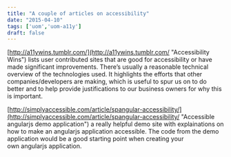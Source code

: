 ```yaml
---
title: "A couple of articles on accessibility"
date: "2015-04-10"
tags: ['uom','uom-a11y']
draft: false
---
```


[http://a11ywins.tumblr.com/](http://a11ywins.tumblr.com/ "Accessibility Wins") lists user contributed sites that are good for accessibility or have made significant improvements. There’s usually a reasonable technical overview of the technologies used. It highlights the efforts that other companies/developers are making, which is useful to spur us on to do better and to help provide justifications to our business owners for why this is important.

[http://simplyaccessible.com/article/spangular-accessibility/](http://simplyaccessible.com/article/spangular-accessibility/ "Accessible angularjs demo application") a really helpful demo site with explainations on how to make an angularjs application accessible. The code from the demo application would be a good starting point when creating your own angularjs application.
